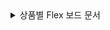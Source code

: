 <details>
<summary>상품별 Flex 보드 문서</summary>

* [애플리케이션 모니터링 > Flex 보드](../java/flex-board)
* [서버 모니터링 > Flex 보드](../server/flex-board)
* [데이터베이스 모니터링 > Flex 보드](../mysql/db-flex-board)
* [쿠버네티스 모니터링 > Flex 보드](../dashboard/k8s-flex-board)
* [Amazon ECS > Flex 보드](../amazon-ecs/flexboard)
* [Amazon CloudWatch > Flex 보드](../amazon-cloudwatch/flexboard)
* [Azure Monitor > Flex 보드](../azure/flexboard)
* [Naver Cloud Monitoring > Flex 보드](../ncloud/flexboard)
* [Oracle Cloud Monitor > Flex 보드](../oracle-cloud/flexboard)

</details>